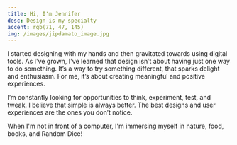 ```yaml
---
title: Hi, I'm Jennifer
desc: Design is my specialty
accent: rgb(71, 47, 145)
img: /images/jipdamato_image.jpg
---
```


I started designing with my hands and then gravitated towards using digital tools. As I've grown, I've learned that design isn’t about having just one way to do something. It’s a way to try something different, that sparks delight and enthusiasm. For me, it’s about creating meaningful and positive experiences.

I’m constantly looking for opportunities to think, experiment, test, and tweak. I believe that simple is always better. The best designs and user experiences are the ones you don’t notice.

When I'm not in front of a computer, I'm immersing myself in nature, food, books, and Random Dice!